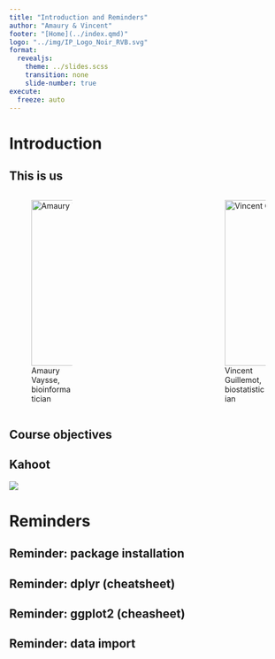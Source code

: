 ```yaml
---
title: "Introduction and Reminders"
author: "Amaury & Vincent"
footer: "[Home](../index.qmd)"
logo: "../img/IP_Logo_Noir_RVB.svg"
format: 
  revealjs:
    theme: ../slides.scss
    transition: none
    slide-number: true
execute:
  freeze: auto
---
```


# Introduction

## This is us

:::::: {.columns}


::: {.column width="30%"}
![Amaury Vaysse, bioinformatician](../img/amaury.jpg){height=300px}
:::

::: {.column width="30%"}
:::

::: {.column width="30%"}
![Vincent Guillemot, biostatistician](../img/vincent.jpeg){height=300px}
:::


::::::

## Course objectives



## Kahoot

![](../img/Kahoot_Logo.svg)

# Reminders


## Reminder: package installation

## Reminder: dplyr (cheatsheet)

## Reminder: ggplot2 (cheasheet)

## Reminder: data import









